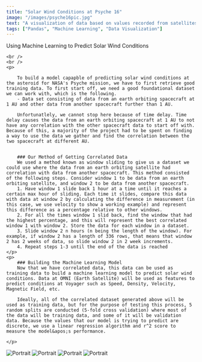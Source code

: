 ---
title: "Solar Wind Conditions at Psyche 16"
image: "/images/psyche16pic.jpg"
text: "A visualization of data based on values recorded from satellites orbiting Earth"
tags: ["Pandas", "Machine Learning", "Data Visualization"]
---

<div className="flex desktop:w-1/2 mobile:w-full mobile:p-4 flex-col desktop:p-20">
    <p className="flex text-4xl my-8 justify-center text-white font-bold">Using Machine Learning to Predict Solar Wind Conditions</p>
    
    <br />
    <br />
    <p>

        To build a model capapble of predicting solar wind conditions at the asteroid for NASA's Psyche mission, we have to first retrieve good training data. To first start off, we need a good foundational dataset we can work with, which is the following.
        - Data set consisting of data from an earth orbiting spacecraft at 1 AU and other data from another spacecraft further than 1 AU.
        
        Unfortunatlely, we cannot stop here because of time delay. Time delay causes the data from an earth orbiting spacecraft at 1 AU to not have any correlation with the other spacecraft data to start off with. Because of this, a majority of the project had to be spent on finding a way to use the data we gather and find the correlation between the two spacecraft at different AU.
        
        
        ### Our Method of Getting Correlated Data
        We used a method known as window sliding to give us a dataset we could use where the data from an earth orbiting satellite had correlation with data from another spacecraft. This method consisted of the following steps. Consider window 1 to be data from an earth orbiting satellite, and window 2 to be data from another spacecraft.
        1. Have window 1 slide back 1 hour at a time until it reaches a certain max hour of sliding. Each time it slides, compare this data with data at window 2 by calculating the difference in measurement (in this case, we use velocity to show a working example) and represent this difference as a percentage relative to other windows. 
        2. For all the times window 1 slid back, find the window that had the highest percentage, and this will represent the best correlated window 1 with window 2. Store the data for each window in a dataset.
        3. Slide window 2 n hours (n being the length of the window). For example, if window 2 has a length of 336 rows, that means that window 2 has 2 weeks of data, so slide window 2 in 2 week increments.
        4. Repeat steps 1-3 until the end of the data is reached
    </p>
    <p>
        ### Building the Machine Learning Model
        Now that we have correlated data, this data can be used as training data to build a machine learning model to predict solar wind conditions. Data at OMNI (Earth Satellite) will be used as features to predict conditions at Voyager such as Speed, Density, Velocity, Magnetic Field, etc. 

        Ideally, all of the correlated dataset generated above will be used as training data, but for the purpose of testing this process, 5 random splits are conducted (5-fold cross validation) where most of the data will be training data, and some of it will be validation data. Because the values that our model is trying to predict are discrete, we use a linear regression algorithm and r^2 score to measure the model&apos;s performance.

    </p>
</div>

<div className="desktop:flex mobile:hidden w-1/2 flex-col pl-10 space-y-6">    
    <img className="w-4/5 mobile:w-full mobile:max-w-xl object-contain self-center" src="../images/solarWindsOmniPioneer10.png" alt="Portrait"/>
    <img className="w-4/5 mobile:w-full mobile:max-w-xl object-contain self-center" src="../images/solarWindsOmniPioneer11.png" alt="Portrait"/>
    <img className="w-4/5 mobile:w-full mobile:max-w-xl object-contain self-center" src="../images/solarWindsOmniVoyager1.png" alt="Portrait"/>
    <img className="w-4/5 mobile:w-full mobile:max-w-xl object-contain self-center" src="../images/solarWindsOmniVoyager2.png" alt="Portrait"/>

</div>